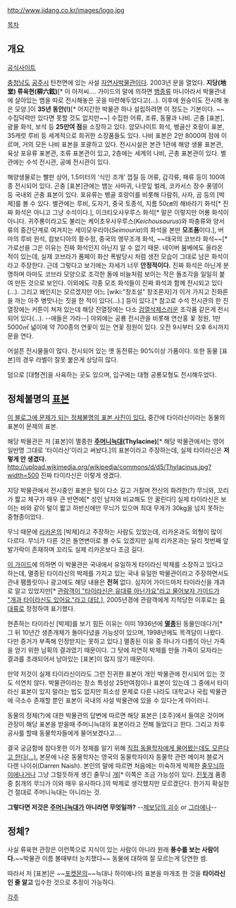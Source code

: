 http://www.jidang.co.kr/images/logo.jpg

[[목차]]
== 개요 ==
[http://www.jidang.co.kr 공식사이트]

[[충청남도]] [[공주시]] 탄천면에 있는 사설 [[자연사박물관]]이다. 2003년 문을 열었다. '''지당(地堂) 류육현(柳六鉉)'''[* 이 아저씨…. 가이드의 말에 의하면 [[뱀]]종류 마니아라서 박물관내에 살아있는 뱀을 따로 전시해놓은 곳을 마련해두었다고(...). 이후에 원숭이도 전시해 놓은 모양.]이 '''35년 동안(!)'''[* 어지간한 박물관 하나 설립하려면 이 정도는 기본이다. ~~수집덕력만 있다면 못할 것도 없지만~~] 수집한 어류, 조류, 동물과 나비. 곤충 [표본], 광물 화석, 보석 등 '''25만여 점'''을 소장하고 있다. 암모나이트 화석, 벵골산 호랑이 표본, 35캐럿 루비 등 세계적으로 희귀한 소장품들도 있다. 나비 표본은 2만 8000여 점에 이르며, 거의 모든 나비 표본을 포괄하고 있다. 전시시설은 본관 1관에 해양 생물 표본관, 육상 포유류 표본관, 조류 표본관이 있고, 2층에는 세계의 나비, 곤총 표본관이 있다. 별관에는 수석 전시관, 공예 전시관이 있다. 

해양생물로는 빨판 상어, 1.5미터의 ‘식인 조개’ 껍질 등 어류, 갑각류, 패류 등이 100여 종 전시되어 있다. 곤충 [표본]관에는 뱀눈 사마귀, 나뭇잎 벌레, 코카서스 장수 풍뎅이 등 국내외 곤충 표본이 있다. 포유류는 벵골 호랑이를 비롯해 다람쥐, 사자, 곰 등의 [박제]를 볼 수 있다. 별관에는 루비, 도자기, 중국 토종석, 지름 50㎝의 해바라기 화석[* 진짜 화석은 아니고 그냥 수석이다.], 이크티오사우루스 화석[* 말은 이렇지만 어룡 화석이 아니다. 귀주룡이라고도 불리는 케이초우사우루스(''Keichousaurus'')와 파충류와 양서류의 중간단계로 여겨지는 세이모우리아(''Seimouria'')의 화석을 본딴 '''모조품'''이다.], 버마의 루비 원석, 캄보디아의 황수정, 중국의 앵무조개 화석, ~~태국의 코브라 화석~~[* 가로선을 그은 이유는 진짜 화석인지 아닌지 알 수 없기 때문. 네이버 붐베에도 올라온 적이 있는데, 실제 코브라가 폼페이 화산 폭발당시 처럼 생전 모습이 그대로 남은 화석이라고 주장한다. 근데 그렇다고 보기에는 자세가 너무 '''안정적이다.''' 진짜 화석은 아닌게 분명하며 아마도 코브라 모양으로 조각한 돌에 비늘처럼 보이는 작은 돌조각을 일일히 붙여 만든 것으로 보인다. 이외에도 각종 모조 화석들이 진짜 화석과 함께 전시되고 있다(...). 그리고 왜인지는 모르겠지만 어느 [wiki:"창조설" 창조론자]가 이거 가지고 진화론을 까는 아주 병맛나는 짓을 한 적이 있다(...).] 등이 있다.[* 참고로 수석 전시관의 한 진열장에는 커튼이 쳐져 있는데 해당 진열장에는 다소 [[검열삭제]]스러운 조각품 같은게 전시되어 있다(...). --애들은 가라--] 야외에는 공룡 전시관을 비롯해 연산홍 꽃 정원, 1만 5000㎡ 넓이에 약 700종의 연꽃이 있는 연꽃 정원이 있다. 오전 9시부터 오후 6시까지 문을 연다. 

어설픈 전시물들이 많다. 전시되어 있는 옛 동전류는 90%이상 가품이다. 또한 동물 [표본]의 경우 라벨이 잘못 붙은게 상당히 많다.

덤으로 [대형견]을 사육하는 곳도 있으며, 입구에는 대형 공룡모형도 전시해두었다.
== '''정체불명의 [[표본]]''' ==
[http://lalawin.tistory.com/259 이 블로그에 문제가 되는 정체불명의 표본 사진이 있다.] 
중간에 타이라신이라는 동물의 표본이 문제의 표본.

해당 박물관은 저 [표본]이 멸종한 '''[[주머니늑대]](Thylacine)'''[* 해당 박물관에서는 영어 일반명 그대로 '타이라신'이라고 써놨다.]의 표본이라고 주장하는데, 실제 타이라신은 '''저렇게 안 생겼다.'''
http://upload.wikimedia.org/wikipedia/commons/d/d5/Thylacinus.jpg?width=500
진짜 타이라신은 이렇게 생겼다.

지당 박물관에서 전시중인 표본은 털이 다소 길고 거칠며 전신의 화려한(?) 무늬와, 꼬리가 짧고 체구가 매우 큰 반면에[* 성인 남자와 비교해도 안 꿀린다!] 실제 타이라신은 보이는 바와 같이 털이 짧고 하반신에만 무늬가 있으며 최대 무게가 30kg을 넘지 못하는 중형종이었다.

무늬 때문에 [[리카온]]의 [박제]라고 주장하는 사람도 있었는데, 리카온과도 외형이 많이 다르다. 무늬가 다른 것은 돌연변이로 볼 수도 있겠지만 실제 리카온과는 달리 첫번째 앞발가락이 존재하며 꼬리도 실제 리카온보다 조금 길다.

[http://kids.daum.net/photo/do/major/imageView?majorId=2081227a534114&id=3 이 가이드]에 의하면 이 박물관은 국내에서 유일하게 타이라신 박제를 소장하고 있다고 하는데,  멸종된 타이라신의 박제를 가지고 있는 국내 유일한 박물관이라고 주장하면서도 관내 팸플릿이나 광고에도 해당 내용은 '''전혀''' 없다. 심지어 가이드마저 타이라신을 개과로 알고 있었지만[* [http://blog.naver.com/s90606/70133889115 관람객이 "타이라신은 유대류 아닌가요"라고 물어보자 가이드가 "개과 타이라신도 있어요."라고 대답.]], 2005년경에 관람객에게 지적당한 이후로는 [[유대류]]로 정정하여 표기했다.

현존하는 타이라신 [박제]를 보기 힘든 이유는 이미 1936년에 '''[[멸종]]'''된 동물인데다가[* 그 뒤 10년간 생존개체가 돌아다녔을 가능성이 있으며, 1998년에도 목격담이 나왔다. 다만 증거가 부족해 인정받지는 못하고 있다.] 멸종된 이유 중 하나가 다름이 아닌 가죽을 얻기 위한 남획의 결과였기 때문이다. 그 탓에 자연히 박제를 만들 가죽이 모자라는 결과를 초래되어서 남아있는 [표본]이 많지 않기 때문이다.

만약 저것이 실제 타이라신이라도 그런 진귀한 표본이 개인 박물관에 전시되어 있는 것도 석연치 않다. 박물관이라는 장소 특성상 25만여점이나 표본이 있는데 그 중에서 타이라신 표본이 있지 말라는 법도 없지만 희소성 문제로 다른 나라도 대학교나 국립 박물관에 극소수 존재할 뿐인 표본이 국내의 사설 박물관에 있을 수 있다는게 아이러니.

동물의 정체(?)에 대한 박물관의 답변에 따르면 해당 표본은 [호주]에서 들여온 것이며 관장이 해당 표본을 받을때 주머니늑대의 표본이라고 전해 들었다고 한다. 그리고 차후 공사를 할때 동물학자들에게 물어보겠다고….

결국 궁금함에 참다못한 이가 정체를 알기 위해 [http://blog.naver.com/eosapien/151578205 직접 동물학자에게 물어봤는데도 모른다고 한다(…).] 본문에 나온 동물학자는 영국의 동물학자이자 동물학 관련 메이저 블로거 다렌 나이쉬(Darren Naish). 본인의 말에 따르면  처음에는 미숙하게 박제한 [[줄무늬하이에나]]거나 그냥 그럴듯하게 생긴 줄무늬 [[개]][* 이쪽은 조금 가능성이 있다. [[진돗개]] 품종 중 칡개의 무늬가 이와 매우 유사하다.]의 박제로 생각했지만 모르겠단다. 한가지 확실한건 절대로 주머니늑대는 아니라는 것.

'''그렇다면 저것은 [[주머니늑대]]가 아니라면 무엇일까?'''
--[[제보당의 괴수]] or [[그라에나]]--

== 정체? ==
사실 류육현 관장은 이런쪽으로 지식이 있는 사람이 아니라 원래 '''풍수를 보는 사람이다.'''~~박물관 이름 볼때부터 눈치챘다~~ 동물에 대하여 잘 모르는게 당연한 셈.

따라서 저 [표본]은 ~~[[포켓몬]]의~~늑대나 하이에나의 표본을 마개조 한 것을 '''타이라신인 줄 알고''' 입수한 것으로 추정이 가능하다. 

[[각주]]
